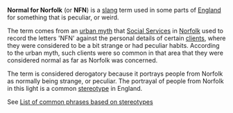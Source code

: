 '''Normal for Norfolk''' (or '''NFN''') is a [[slang]] term used in some parts of [[England]] for something that is peculiar, or weird.

The term comes from an [[urban myth]] that [[Social Service]]s in [[Norfolk]] used to record the letters 'NFN' against the personal details of certain [[client]]s, where they were considered to be a bit strange or had peculiar habits.  According to the urban myth, such clients were so common in that area that they were considered normal as far as Norfolk was concerned.

The term is considered derogatory because it portrays people from Norfolk as normally being strange, or peculiar.  The portrayal of people from Norfolk in this light is a common [[stereotype]] in England.

See [[List of common phrases based on stereotypes]]
